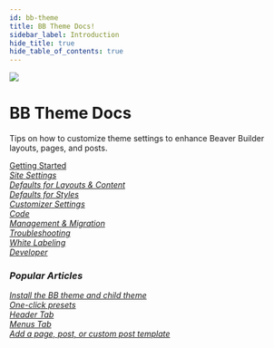 ```yaml
---
id: bb-theme
title: BB Theme Docs!
sidebar_label: Introduction
hide_title: true
hide_table_of_contents: true
---
```


<img className="index-hero" src="/img/index-bb-theme--hero.jpg" />

<div className="markdown">
  <h1 className="category-index-title">BB Theme Docs</h1>
</div>

<p className="lead">Tips on how to customize theme settings to enhance Beaver Builder layouts, pages, and posts.</p>

<div className="row">
  <div className="col col--6">
    <a className="jump-to" href="./bb-theme/getting-started" aria-label="Getting Started">
     <div className="jump-to--main">
       Getting Started
     </div>
     <div className="jump-to--icon">
       <i className="fas fa-chevron-right" />
     </div>
    </a>
    <a className="jump-to" href="./bb-theme/site-settings" aria-label="Site Settings">
     <div className="jump-to--main">
       Site Settings
     </div>
     <div className="jump-to--icon">
       <i className="fas fa-chevron-right" />
     </div>
    </a>
    <a className="jump-to" href="./bb-theme/defaults-for-layouts-content" aria-label="Defaults for Layouts & Content">
     <div className="jump-to--main">
       Defaults for Layouts & Content
     </div>
     <div className="jump-to--icon">
       <i className="fas fa-chevron-right" />
     </div>
    </a>
    <a className="jump-to" href="./bb-theme/defaults-for-styles" aria-label="Defaults for Styles">
     <div className="jump-to--main">
       Defaults for Styles
     </div>
     <div className="jump-to--icon">
       <i className="fas fa-chevron-right" />
     </div>
    </a>
    <a className="jump-to" href="./bb-theme/customizer-settings" aria-label="Customizer Settings">
     <div className="jump-to--main">
       Customizer Settings
     </div>
     <div className="jump-to--icon">
       <i className="fas fa-chevron-right" />
     </div>
    </a>
  </div>
  <div className="col col--6">
    <a className="jump-to" href="./bb-theme/code" aria-label="Code">
     <div className="jump-to--main">
       Code
     </div>
     <div className="jump-to--icon">
       <i className="fas fa-chevron-right" />
     </div>
    </a>
    <a className="jump-to" href="./bb-theme/management-migration" aria-label="Management & Migration">
     <div className="jump-to--main">
       Management & Migration
     </div>
     <div className="jump-to--icon">
       <i className="fas fa-chevron-right" />
     </div>
    </a>
    <a className="jump-to" href="./bb-theme/troubleshooting" aria-label="Troubleshooting">
     <div className="jump-to--main">
       Troubleshooting
     </div>
     <div className="jump-to--icon">
       <i className="fas fa-chevron-right" />
     </div>
    </a>
    <a className="jump-to" href="./bb-theme/white-labeling" aria-label="White Labeling">
     <div className="jump-to--main">
       White Labeling
     </div>
     <div className="jump-to--icon">
       <i className="fas fa-chevron-right" />
     </div>
    </a>
    <a className="jump-to" href="./bb-theme/developer" aria-label="Developer">
     <div className="jump-to--main">
       Developer
     </div>
     <div className="jump-to--icon">
       <i className="fas fa-chevron-right" />
     </div>
    </a>
  </div>
</div>

<div className="row">
  <div className="col markdown">
    <h3>Popular Articles</h3>
    <a className="jump-to" href="./bb-theme/getting-started/install-the-bb-theme-and-child-theme" aria-label="Install the BB theme and child theme">
      <div className="jump-to--main">
        Install the BB theme and child theme
      </div>
      <div className="jump-to--icon">
        <i className="fas fa-chevron-right" />
      </div>
    </a>
    <a className="jump-to" href="./bb-theme/defaults-for-layouts-content/presets/preset-tips" aria-label="One-click presets">
      <div className="jump-to--main">
        One-click presets
      </div>
      <div className="jump-to--icon">
        <i className="fas fa-chevron-right" />
      </div>
    </a>
    <a className="jump-to" href="./bb-theme/customizer-settings/header" aria-label="Header Tab">
      <div className="jump-to--main">
        Header Tab
      </div>
      <div className="jump-to--icon">
        <i className="fas fa-chevron-right" />
      </div>
    </a>
    <a className="jump-to" href="./bb-theme/customizer-settings/menus" aria-label="Menus Tab">
      <div className="jump-to--main">
        Menus Tab
      </div>
      <div className="jump-to--icon">
        <i className="fas fa-chevron-right" />
      </div>
    </a>
    <a className="jump-to" href="./bb-theme/developer/add-a-page-post-or-custom-post-type-template" aria-label="Add a page, post, or custom post template">
      <div className="jump-to--main">
        Add a page, post, or custom post template
      </div>
      <div className="jump-to--icon">
        <i className="fas fa-chevron-right" />
      </div>
    </a>
  </div>
</div>
